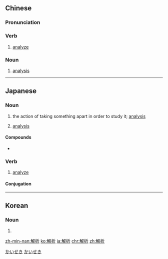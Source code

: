 ==Chinese==
{{zh-forms}}

===Pronunciation===
{{zh-pron
|m=jiěxī
|c=gaai2 sik1
|mn=kái-sek
|cat=v,n
}}

===Verb===
{{zh-verb}}

# [[analyze]]

===Noun===
{{zh-noun}}

# [[analysis]]

----

==Japanese==
{{ja-kanjitab|かい|せき|yomi=on}}

===Noun===
{{ja-noun|かいせき}}

# the action of taking something apart in order to study it; [[analysis]]
# {{lb|ja|mathematics|sort=かいせき}} [[analysis]]

====Compounds====
* {{l|ja|解析的}}

===Verb===
{{ja-verb-suru|tr=trans|かいせき}}

# [[analyze]]

====Conjugation====
{{ja-suru|かいせき}}

[[Category:ja:Mathematics|かいせき]]
[[Category:ja:Sciences|かいせき]]

----

==Korean==
{{ko-hanjatab}}

===Noun===
{{ko-noun|hj|hangeul=해석}}

# {{hanja form of|해석|[[analysis]]}}

[[zh-min-nan:解析]]
[[ko:解析]]
[[ja:解析]]
[[chr:解析]]
[[zh:解析]]